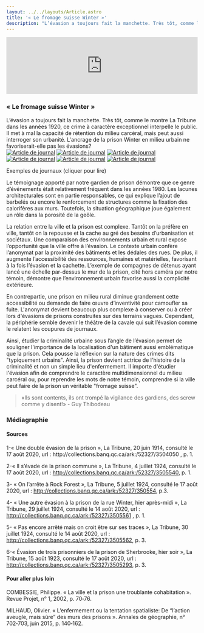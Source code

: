 ```yaml
---
layout: ../../layouts/Article.astro
title: '« Le fromage suisse Winter »'
description: "L’évasion a toujours fait la manchette. Très tôt, comme le montre La Tribune dans les années 1920, ce crime à caractère exceptionnel interpelle le public. Il met à mal la capacité de rétention du milieu carcéral, mais peut aussi interroger son urbanité. L'ancrage de la prison Winter en milieu urbain ne favoriserait-elle pas les évasions?"
---
```


<iframe width="100%" class="aspect-video" src="https://www.youtube.com/embed/S6GQj7lxEKw" title="YouTube video player" frameborder="0" allow="accelerometer; autoplay; clipboard-write; encrypted-media; gyroscope; picture-in-picture; web-share" allowfullscreen></iframe>
     
<Text>
  <h3>« Le fromage suisse Winter »</h3>
  L’évasion a toujours fait la manchette. Très tôt, comme le montre La Tribune dans les années 1920, ce crime à caractère exceptionnel interpelle le public. Il met à mal la capacité de rétention du milieu carcéral, mais peut aussi interroger son urbanité. L'ancrage de la prison Winter en milieu urbain ne favoriserait-elle pas les évasions?
</Text>
<div class="grid grid-cols-6 items-center gap-2">
  <a href="/assets/img/4juillet1924.png" target="_blank"><img src="/assets/img/4juillet1924.png" alt="Article de journal" class="mx-auto" /></a>
  <a href="/assets/img/30juillet1924-GT.png" target="_blank"><img src="/assets/img/30juillet1924-GT.png" alt="Article de journal"  class="mx-auto" /></a>
  <a href="/assets/img/15aout1923-GT.png" target="_blank"><img src="/assets/img/15aout1923-GT.png" alt="Article de journal"  class="mx-auto" /></a>
  <a href="/assets/img/20juin1914-GT.png" target="_blank"><img src="/assets/img/20juin1914-GT.png" alt="Article de journal"  class="mx-auto" /></a>
  <a href="/assets/img/29juillet1924-GT.png" target="_blank"><img src="/assets/img/29juillet1924-GT.png" alt="Article de journal"  class="mx-auto" /></a>
  <a href="/assets/img/5juillet1924-GT.png" target="_blank"><img src="/assets/img/5juillet1924-GT.png" alt="Article de journal"  class="mx-auto" /></a>
</div>
<p class="px-20 text-center text-gray-700 text-xs">Exemples de journaux (cliquer pour lire)</p>
<Text>
Le témoignage apporté par notre gardien de prison démontre que ce genre d’événements était relativement fréquent dans les années 1980. Les lacunes architecturales sont en partie responsables, ce qui explique l’ajout de barbelés ou encore le renforcement de structures comme la fixation des calorifères aux murs. Toutefois, la situation géographique joue également un rôle dans la porosité de la geôle.

La relation entre la ville et la prison est complexe. Tantôt on la préfère en ville, tantôt on la repousse et la cache au gré des besoins d’urbanisation et sociétaux. Une comparaison des environnements urbain et rural expose l’opportunité que la ville offre à l’évasion. Le contexte urbain confère l’anonymat par la proximité des bâtiments et les dédales des rues. De plus, il augmente l’accessibilité des ressources, humaines et matérielles, favorisant à la fois l’évasion et la cachette.  L’exemple de compagnes de détenus ayant lancé une échelle par-dessus le mur de la prison, cité hors caméra par notre témoin, démontre que l’environnement urbain favorise aussi la complicité extérieure.

En contrepartie, une prison en milieu rural diminue grandement cette accessibilité ou demande de faire œuvre d’inventivité pour camoufler sa fuite. L'anonymat devient beaucoup plus complexe à conserver ou à créer lors d'évasions de prisons construites sur des terrains vagues. Cependant, la périphérie semble devenir le théâtre de la cavale qui suit l’évasion comme le relatent les coupures de journaux.

Ainsi, étudier la criminalité urbaine sous l’angle de l’évasion permet de souligner l'importance de la localisation d'un bâtiment aussi emblématique que la prison. Cela pousse la réflexion sur la nature des crimes dits "typiquement urbains". Ainsi, la prison devient actrice de l'histoire de la criminalité et non un simple lieu d'enfermement. Il importe d'étudier l'évasion afin de comprendre le caractère multidimensionnel du milieu carcéral ou, pour reprendre les mots de notre témoin, comprendre si la ville peut faire de la prison un véritable "fromage suisse".
</Text>

<Text>
  <blockquote>«Ils sont contents, ils ont trompé la vigilance des gardiens, des screw comme y disent!» - Guy Thibodeau</blockquote>
</Text>
<Chapitres 
  description=""
  chapitres={
    [
      {label: "Parole à la prison - Présentation", url: "/2020/parole-prison-1"},
      {label: "Prostitution", url: "/2020/parole-prison-2"},
      {label: "Évasion", url: "/2020/parole-prison-3", current: true},
      {label: "Conditions de vie", url: "/2020/parole-prison-4"},
    ]
  }
/>

<div class="p-10 lg:p-24 py-5 lg:py-12 text-sm bg-gray-400">
  <h3>Médiagraphie</h3>
<h4>Sources</h4>
1-« Une double évasion de la prison », La Tribune, 20 juin 1914, consulté le 17 août 2020, url : http://collections.banq.qc.ca/ark:/52327/3504050 , p. 1.

2-« Il s’évade de la prison commune », La Tribune, 4 juillet 1924, consulté le 17 août 2020, url : http://collections.banq.qc.ca/ark:/52327/3505540, p. 1.

3- « On l’arrête à Rock Forest », La Tribune, 5 juillet 1924, consulté le 17 août 2020, url : http://collections.banq.qc.ca/ark:/52327/350554, p.3.

4- « Une autre évasion à la prison de la rue Winter, hier après-midi », La Tribune, 29 juillet 1924, consulté le 14 août 2020, url : http://collections.banq.qc.ca/ark:/52327/3505561 , p. 1.

5- « Pas encore arrêté mais on croit être sur ses traces », La Tribune, 30 juillet 1924, consulté le 14 août 2020, url : http://collections.banq.qc.ca/ark:/52327/3505562, p. 3.

6-« Évasion de trois prisonniers de la prison de Sherbrooke, hier soir », La Tribune, 15 août 1923, consulté le 17 août 2020, url : http://collections.banq.qc.ca/ark:/52327/3505293, p. 3.

<h4>Pour aller plus loin</h4>
COMBESSIE, Philippe. « La ville et la prison une troublante cohabitation ». Revue Projet, n° 1, 2002, p. 70‑76.

MILHAUD, Olivier. « L’enfermement ou la tentation spatialiste: De “l’action aveugle, mais sûre” des murs des prisons ». Annales de géographie, n° 702‑703, juin 2015, p. 140‑162.
</div>